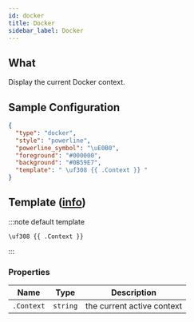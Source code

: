 ```yaml
---
id: docker
title: Docker
sidebar_label: Docker
---
```


## What

Display the current Docker context.

## Sample Configuration

```json
{
  "type": "docker",
  "style": "powerline",
  "powerline_symbol": "\uE0B0",
  "foreground": "#000000",
  "background": "#0B59E7",
  "template": " \uf308 {{ .Context }} "
}
```

## Template ([info][templates])

:::note default template

```template
\uf308 {{ .Context }}
```

:::

### Properties

| Name       | Type     | Description                |
| ---------- | -------- | -------------------------- |
| `.Context` | `string` | the current active context |

[go-text-template]: https://golang.org/pkg/text/template/
[templates]: /docs/configuration/templates
